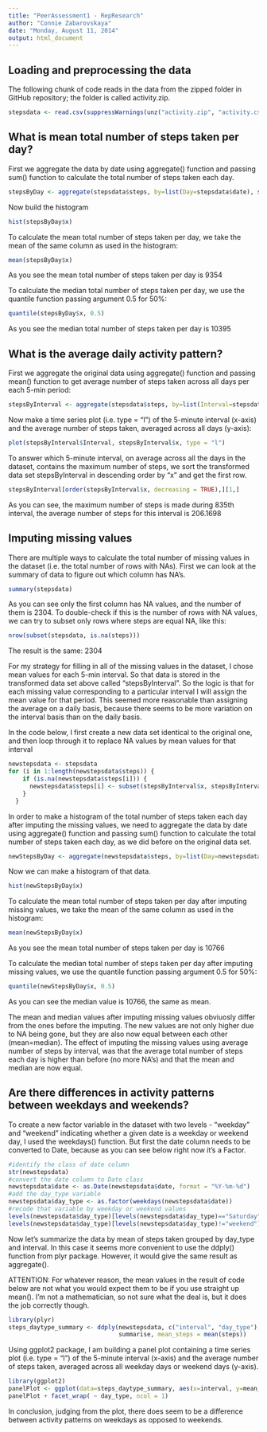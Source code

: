```yaml
---
title: "PeerAssessment1 - RepResearch"
author: "Connie Zabarovskaya"
date: "Monday, August 11, 2014"
output: html_document
---
```


## Loading and preprocessing the data
The following chunk of code reads in the data from the zipped folder in GitHub repository; the folder is called activity.zip.

```r
stepsdata <- read.csv(suppressWarnings(unz("activity.zip", "activity.csv")))
```


## What is mean total number of steps taken per day?
First we aggregate the data by date using aggregate() function and passing sum() function to calculate the total number of steps taken each day.

```r
stepsByDay <- aggregate(stepsdata$steps, by=list(Day=stepsdata$date), sum, na.rm = TRUE)
```

Now build the histogram


```r
hist(stepsByDay$x)
```

To calculate the mean total number of steps taken per day, we take the mean of the same column as used in the histogram:

```r
mean(stepsByDay$x)
```

As you see the mean total number of steps taken per day is 9354

To calculate the median total number of steps taken per day, we use the quantile function passing argument 0.5 for 50%:

```r
quantile(stepsByDay$x, 0.5)
```

As you see the median total number of steps taken per day is 10395

## What is the average daily activity pattern?

First we aggregate the original data using aggregate() function and passing mean() function to get average number of steps taken across all days per each 5-min period:

```r
stepsByInterval <- aggregate(stepsdata$steps, by=list(Interval=stepsdata$interval), mean, na.rm = TRUE)
```

Now make a time series plot (i.e. type = "l") of the 5-minute interval (x-axis) and the average number of steps taken, averaged across all days (y-axis):

```r
plot(stepsByInterval$Interval, stepsByInterval$x, type = "l")
```

To answer which 5-minute interval, on average across all the days in the dataset, contains the maximum number of steps, we sort the transformed data set stepsByInterval in descending order by "x" and get the first row.

```r
stepsByInterval[order(stepsByInterval$x, decreasing = TRUE),][1,]
```

As you can see, the maximum number of steps is made during 835th interval, the average number of steps for this interval is 206.1698

## Imputing missing values

There are multiple ways to calculate the total number of missing values in the dataset (i.e. the total number of rows with NAs). First we can look at the summary of data to figure out which column has NA's.

```r
summary(stepsdata)
```

As you can see only the first column has NA values, and the number of them is 2304. To double-check if this is the number of rows with NA values, we can try to subset only rows where steps are equal NA, like this:

```r
nrow(subset(stepsdata, is.na(steps)))
```

The result is the same: 2304

For my strategy for filling in all of the missing values in the dataset, I chose mean values for each 5-min interval. So that data is stored in the transformed data set above called "stepsByInterval". So the logic is that for each missing value corresponding to a particular interval I will assign the mean value for that period. This seemed more reasonable than assigning the average on a daily basis, because there seems to be more variation on the interval basis than on the daily basis.

In the code below, I first create a new data set identical to the original one, and then loop through it to replace NA values by mean values for that interval

```r
newstepsdata <- stepsdata
for (i in 1:length(newstepsdata$steps)) {
    if (is.na(newstepsdata$steps[i])) {
      newstepsdata$steps[i] <- subset(stepsByInterval$x, stepsByInterval$Interval == newstepsdata$interval[i])
    }
  }
```

In order to make a histogram of the total number of steps taken each day after imputing the missing values, we need to aggregate the data by date using aggregate() function and passing sum() function to calculate the total number of steps taken each day, as we did before on the original data set.

```r
newStepsByDay <- aggregate(newstepsdata$steps, by=list(Day=newstepsdata$date), sum, na.rm = TRUE)
```

Now we can make a histogram of that data.

```r
hist(newStepsByDay$x)
```

To calculate the mean total number of steps taken per day after imputing missing values, we take the mean of the same column as used in the histogram:

```r
mean(newStepsByDay$x)
```

As you see the mean total number of steps taken per day is 10766

To calculate the median total number of steps taken per day after imputing missing values, we use the quantile function passing argument 0.5 for 50%:

```r
quantile(newStepsByDay$x, 0.5)
```

As you can see the median value is 10766, the same as mean.


The mean and median values after imputing missing values obviuosly differ from the ones before the imputing. The new values are not only higher due to NA being gone, but they are also now equal between each other (mean=median). The effect of imputing the missing values using average number of steps by interval, was that the average total number of steps each day is higher than before (no more NA's) and that the mean and median are now equal.

## Are there differences in activity patterns between weekdays and weekends?

To create a new factor variable in the dataset with two levels - "weekday" and "weekend" indicating whether a given date is a weekday or weekend day, I used the weekdays() function. But first the date column needs to be converted to Date, because as you can see below right now it's a Factor.

```r
#identify the class of date column
str(newstepsdata)
#convert the date column to Date class
newstepsdata$date <- as.Date(newstepsdata$date, format = "%Y-%m-%d")
#add the day_type variable
newstepsdata$day_type <- as.factor(weekdays(newstepsdata$date))
#recode that variable by weekday or weekend values
levels(newstepsdata$day_type)[levels(newstepsdata$day_type)=="Saturday" | levels(newstepsdata$day_type)=="Sunday"] <- "weekend"
levels(newstepsdata$day_type)[levels(newstepsdata$day_type)!="weekend"] <- "weekday"
```

Now let's summarize the data by mean of steps taken grouped by day_type and interval. In this case it seems more convenient to use the ddply() function from plyr package. However, it would give the same result as aggregate(). 

ATTENTION: For whatever reason, the mean values in the result of code below are not what you would expect them to be if you use straight up mean(). I'm not a mathematician, so not sure what the deal is, but it does the job correctly though.

```r
library(plyr)
steps_daytype_summary <- ddply(newstepsdata, c("interval", "day_type"),
                               summarise, mean_steps = mean(steps))
```

Using ggplot2 package, I am building a panel plot containing a time series plot (i.e. type = "l") of the 5-minute interval (x-axis) and the average number of steps taken, averaged across all weekday days or weekend days (y-axis).  

```r
library(ggplot2)
panelPlot <- ggplot(data=steps_daytype_summary, aes(x=interval, y=mean_steps)) + geom_line()
panelPlot + facet_wrap( ~ day_type, ncol = 1)
```

In conclusion, judging from the plot, there does seem to be a difference between activity patterns on weekdays as opposed to weekends.